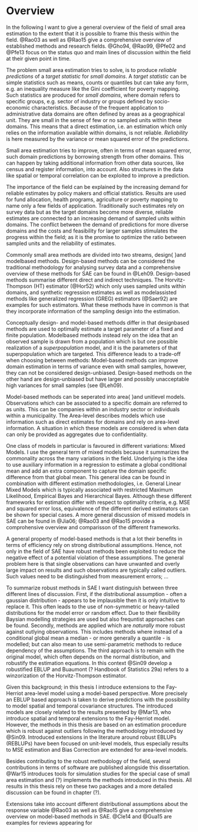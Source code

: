 # Overview

In the following I want to give a general overview of the field of small area 
estimation to the extent that it is possible to frame this thesis within the 
field. @Rao03 as well as @Rao15 give a comprehensive overview of established 
methods and research fields. @Gho94, @Rao99, @Pfe02 and @Pfe13 focus on the
status quo and main lines of discussion within the field at their given point in
time.

The problem small area estimation tries to solve, is to produce *reliable 
predictions* of a *target statistic* for *small domains*. A *target statistic* 
can be simple statistics such as means, counts or quantiles but can take any 
form, e.g. an inequality measure like the Gini coefficient for poverty mapping.
Such statistics are produced for *small domains*, where domain refers to
specific groups, e.g. sector of industry or groups defined by socio-economic
characteristics. Because of the frequent application to administrative data
domains are often defined by areas as a geographical unit. They are small in the
sense of few or no sampled units within these domains. This means that a direct
estimation, i.e. an estimation which only relies on the information available
within domains, is not reliable. *Reliability* is here measured by the variance
or mean squared error of the predictions.

Small area estimation tries to improve, often in terms of mean squared error, 
such domain predictions by borrowing strength from other domains. This can
happen by taking additional information from other data sources, like census and
register information, into account. Also structures in the data like spatial or 
temporal correlation can be exploited to improve a prediction.

The importance of the field can be explained by the increasing demand for
reliable estimates by policy makers and official statistics. Results are used
for fund allocation, health programs, agriculture or poverty mapping to name
only a few fields of application. Traditionally such estimates rely on survey
data but as the target domains become more diverse, reliable estimates are
connected to an increasing demand of sampled units within domains. The conflict 
between the demand of predictions for more diverse domains and the costs and 
feasibility for larger samples stimulates the progress within the field; as it 
is the promise to optimize the ratio between sampled units and the reliability
of estimates.

Commonly small area methods are divided into two streams, design\hyp{ }and 
model\hyp{}based methods. Design-based methods can be considered the traditional
methodology for analysing survey data and a comprehensive overview of these 
methods for SAE can be found in @Leh09. Design-based methods summarise different
direct and indirect techniques. The Horvitz-Thompson (HT) estimator (@Hor52) 
which only uses sampled units within domains, and synthetic regression estimates
as well as model\hyp{}assisted methods like generalized regression (GREG)
estimators (@Saer92) are examples for such estimators. What these methods have
in common is that they incorporate information of the sampling design into the
estimation.

Conceptually design- and model-based methods differ in that design\hyp{}based
methods are used to optimally estimate a target parameter of a fixed and finite 
population. Model\hyp{}based methods instead rely on the idea that an observed
sample is drawn from a population which is but one possible realization of a 
*superpopulation* model, and it is the parameters of that superpopulation which 
are targeted. This difference leads to a trade-off when choosing between 
methods: Model-based methods can improve domain estimation in terms of variance 
even with small samples, however, they can not be considered design-unbiased. 
Design-based methods on the other hand are design-unbiased but have larger and 
possibly unacceptable high variances for small samples (see @Leh09).

Model-based methods can be seperated into area\hyp{ }and unit\hyp{}level models.
Observations which can be associated to a specific domain are referred to as 
units. This can be companies within an industry sector or individuals within a 
municipality. The Area-level describes models which use information such as 
direct estimates for domains and rely on area-level information. A situation in
which these models are considered is when data can only be provided as
aggregates due to confidentiality.

One class of models in particular is favoured in different variations: Mixed 
Models. I use the general term of mixed models because it summarizes the
commonality across the many variations in the field. Underlying is the idea to
use auxiliary information in a regression to estimate a global conditional mean
and add an extra component to capture the domain specific difference from that
global mean. This general idea can be found in combination with different
estimation methodologies, i.e. General Linear Mixed Models which is typically
associated with restricted Maximum Likelihood, Empirical Bayes and Hierarchical
Bayes. Although these different frameworks for estimation differ with respect to
optimality criteria, e.g. MSE and squared error loss, equivalence of the 
different derived estimators can be shown for special cases. A more general 
discussion of misxed models in SAE can be found in @Jia06; @Rao03 and @Rao15
provide a comprohensive overview and comparisson of the different frameworks.

A general property of model-based methods is that a lot their benefits in terms
of efficiency rely on strong distributional assumptions. Hence, not only in the 
field of SAE have robust methods been exploited to reduce the negative effect of
a potential violation of these assumptions. The general problem here is that
single observations can have unwanted and overly large impact on results and
such observations are typically called outliers. Such values need to be
distinguished from measurement errors; ...

To summarize robust methods in SAE I want distinguish between three different 
lines of discussion. First, if the distributional assumption - often a gaussian
distribution - appears to be implausible then it is only intuitive to replace
it. This often leads to the use of non-symmetric or heavy-tailed distributions
for the model error or random effect. Due to their flexibility Baysian modelling
strategies are used but also frequntist approaches can be found. Secondly,
methods are applied which are *naturally* more robust against outlying
observations. This includes methods where instead of a conditional global mean a
median - or more generally a quantile - is modelled; but can also mean to use
semi-parametric methods to reduce dependency of the assumptions. The third
approach is to remain with the original model, which often depends on the normal
distribution, and robustify the estimation equations. In this context @Sin09
develop a robustified EBLUP and Buaumont (? Handbook of Statistics 29a) refers
to a winzorization of the Horvitz-Thompson estimator.

Given this background; in this thesis I introduce extensions to the Fay-Herriot
area-level model using a model-based perspective. More precisely an EBLUP based
approach is taken to derive predictions with the possibility to model spatial
and temporal covariance structures. The introduced models are closely related to
the results presented by @Mar13, who introduce spatial and temporal extensions
to the Fay-Herriot model. However, the methods in this thesis are based on an 
estimation procedure which is robust against outliers following the methodology 
introduced by @Sin09. Introduced extensions in the literature around robust 
EBLUPs (REBLUPs) have been focused on unit-level models, thus especially results
to MSE estimation and Bias Correction are extended for area-level models.

Besides contributing to the robust methodology of the field, several
contributions in terms of software are published alongside this dissertation.
@War15 introduces tools for simulation studies for the special case of small
area estimation and (?) implements the methods introduced in this thesis. All
results in this thesis rely on these two packages and a more detailed discussion
can be found in chapter (?).

Extensions take into account different distributional assumptions about the
response variable
@Rao03 as well as @Rao15 give a comprehensive overview on model-based methods in
  SAE. @Cle14 and @Gua15 are examples for reviews appearing for

